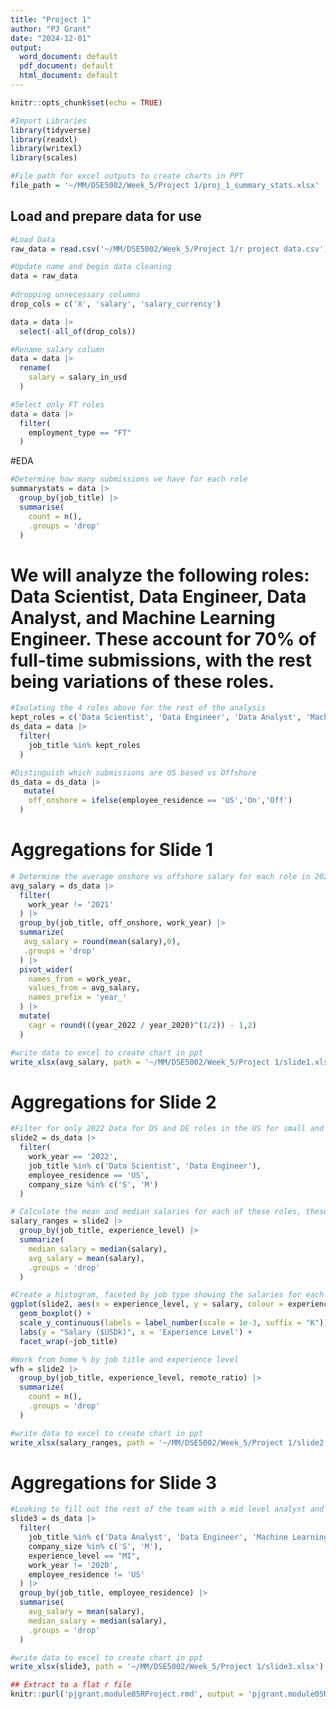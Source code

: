 ```yaml
---
title: "Project 1"
author: "PJ Grant"
date: "2024-12-01"
output:
  word_document: default
  pdf_document: default
  html_document: default
---
```


```r
knitr::opts_chunk$set(echo = TRUE)
```

```r
#Import Libraries
library(tidyverse)
library(readxl)
library(writexl)
library(scales)
```

```r
#File path for excel outputs to create charts in PPT
file_path = '~/MM/DSE5002/Week_5/Project 1/proj_1_summary_stats.xlsx'
```

## Load and prepare data for use

```r
#Load Data
raw_data = read.csv('~/MM/DSE5002/Week_5/Project 1/r project data.csv')

#Update name and begin data cleaning
data = raw_data
  
#dropping unnecessary columns
drop_cols = c('X', 'salary', 'salary_currency')

data = data |> 
  select(-all_of(drop_cols))

#Rename salary column
data = data |> 
  rename(
    salary = salary_in_usd
  )

#Select only FT roles
data = data |> 
  filter(
    employment_type == "FT"
  )
```

#EDA

```r
#Determine how many submissions we have for each role
summarystats = data |> 
  group_by(job_title) |> 
  summarise(
    count = n(),
    .groups = 'drop'
  )
```

# We will analyze the following roles: Data Scientist, Data Engineer, Data Analyst, and Machine Learning Engineer. These account for 70% of full-time submissions, with the rest being variations of these roles.

```r
#Isolating the 4 roles above for the rest of the analysis
kept_roles = c('Data Scientist', 'Data Engineer', 'Data Analyst', 'Machine Learning Engineer')
ds_data = data |> 
  filter(
    job_title %in% kept_roles
  )

#Distinguish which submissions are US based vs Offshore
ds_data = ds_data |> 
   mutate(
    off_onshore = ifelse(employee_residence == 'US','On','Off')
  )
```

# Aggregations for Slide 1

```r
# Determine the average onshore vs offshore salary for each role in 2020, 2022 and the growth rate
avg_salary = ds_data |> 
  filter(
    work_year != '2021'
  ) |> 
  group_by(job_title, off_onshore, work_year) |> 
  summarize(
   avg_salary = round(mean(salary),0),
   .groups = 'drop'
  ) |> 
  pivot_wider(
    names_from = work_year,
    values_from = avg_salary,
    names_prefix = 'year_'
  ) |> 
  mutate(
    cagr = round(((year_2022 / year_2020)^(1/2)) - 1,2)
  )

#write data to excel to create chart in ppt
write_xlsx(avg_salary, path = '~/MM/DSE5002/Week_5/Project 1/slide1.xlsx')
```

# Aggregations for Slide 2

```r
#Filter for only 2022 Data for DS and DE roles in the US for small and medium sized companies
slide2 = ds_data |> 
  filter(
    work_year == '2022',
    job_title %in% c('Data Scientist', 'Data Engineer'),
    employee_residence == 'US',
    company_size %in% c('S', 'M')
  )

# Calculate the mean and median salaries for each of these roles, these will serve as the salary ranges we expect to pay these two roles + 20% for overhead. The recommendation on the page will be to hire one SE Data scientist and a MI Data Engineer
salary_ranges = slide2 |> 
  group_by(job_title, experience_level) |> 
  summarize(
    median_salary = median(salary),
    avg_salary = mean(salary),
    .groups = 'drop'
  )

#Create a histogram, faceted by job type showing the salaries for each of these roles
ggplot(slide2, aes(x = experience_level, y = salary, colour = experience_level)) +
  geom_boxplot() +
  scale_y_continuous(labels = label_number(scale = 1e-3, suffix = "K")) +
  labs(y = "Salary ($USDk)", x = 'Experience Level') +
  facet_wrap(~job_title)

#Work from home % by job title and experience level
wfh = slide2 |> 
  group_by(job_title, experience_level, remote_ratio) |> 
  summarize(
    count = n(),
    .groups = 'drop'
  )

#write data to excel to create chart in ppt
write_xlsx(salary_ranges, path = '~/MM/DSE5002/Week_5/Project 1/slide2.xlsx')
```

# Aggregations for Slide 3

```r
#Looking to fill out the rest of the team with a mid level analyst and data engineer who lives offshore
slide3 = ds_data |> 
  filter(
    job_title %in% c('Data Analyst', 'Data Engineer', 'Machine Learning Engineer'),
    company_size %in% c('S', 'M'),
    experience_level == "MI",
    work_year != '2020',
    employee_residence != 'US'
  ) |> 
  group_by(job_title, employee_residence) |> 
  summarise(
    avg_salary = mean(salary),
    median_salary = median(salary),
    .groups = 'drop'
  )

#write data to excel to create chart in ppt
write_xlsx(slide3, path = '~/MM/DSE5002/Week_5/Project 1/slide3.xlsx')

```


```r
## Extract to a flat r file
knitr::purl('pjgrant.module05RProject.rmd', output = 'pjgrant.module05RProject.R')
```

